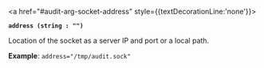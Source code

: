 <a id="audit-arg-socket-address" />

<a href="#audit-arg-socket-address" style={{textDecorationLine:'none'}}>

**`address (string : "")`**

</a>

Location of the socket as a server IP and port or a local path.

**Example**: `address="/tmp/audit.sock"`


